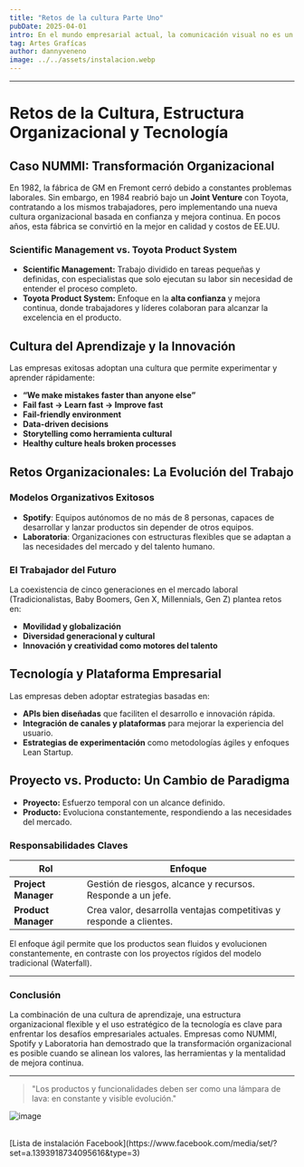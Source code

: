 ```yaml
---
title: "Retos de la cultura Parte Uno"
pubDate: 2025-04-01
intro: En el mundo empresarial actual, la comunicación visual no es un lujo, sino una necesidad estratégica. Las empresas, sin importar su tamaño o sector, dependen de una identidad visual sólida para conectar con su audiencia,
tag: Artes Grafícas
author: dannyveneno
image: ../../assets/instalacion.webp
---
```



---

# Retos de la Cultura, Estructura Organizacional y Tecnología

## Caso NUMMI: Transformación Organizacional

En 1982, la fábrica de GM en Fremont cerró debido a constantes problemas laborales. Sin embargo, en 1984 reabrió bajo un **Joint Venture** con Toyota, contratando a los mismos trabajadores, pero implementando una nueva cultura organizacional basada en confianza y mejora continua. En pocos años, esta fábrica se convirtió en la mejor en calidad y costos de EE.UU.

### Scientific Management vs. Toyota Product System

- **Scientific Management:** Trabajo dividido en tareas pequeñas y definidas, con especialistas que solo ejecutan su labor sin necesidad de entender el proceso completo.
- **Toyota Product System:** Enfoque en la **alta confianza** y mejora continua, donde trabajadores y líderes colaboran para alcanzar la excelencia en el producto.

## Cultura del Aprendizaje y la Innovación

Las empresas exitosas adoptan una cultura que permite experimentar y aprender rápidamente:

- **“We make mistakes faster than anyone else”**
- **Fail fast → Learn fast → Improve fast**
- **Fail-friendly environment**
- **Data-driven decisions**
- **Storytelling como herramienta cultural**
- **Healthy culture heals broken processes**

## Retos Organizacionales: La Evolución del Trabajo

### Modelos Organizativos Exitosos

- **Spotify**: Equipos autónomos de no más de 8 personas, capaces de desarrollar y lanzar productos sin depender de otros equipos.
- **Laboratoria**: Organizaciones con estructuras flexibles que se adaptan a las necesidades del mercado y del talento humano.

### El Trabajador del Futuro

La coexistencia de cinco generaciones en el mercado laboral (Tradicionalistas, Baby Boomers, Gen X, Millennials, Gen Z) plantea retos en:

- **Movilidad y globalización**
- **Diversidad generacional y cultural**
- **Innovación y creatividad como motores del talento**

## Tecnología y Plataforma Empresarial

Las empresas deben adoptar estrategias basadas en:

- **APIs bien diseñadas** que faciliten el desarrollo e innovación rápida.
- **Integración de canales y plataformas** para mejorar la experiencia del usuario.
- **Estrategias de experimentación** como metodologías ágiles y enfoques Lean Startup.

## Proyecto vs. Producto: Un Cambio de Paradigma

- **Proyecto:** Esfuerzo temporal con un alcance definido.
- **Producto:** Evoluciona constantemente, respondiendo a las necesidades del mercado.

### Responsabilidades Claves

| Rol                 | Enfoque                                                             |
| ------------------- | ------------------------------------------------------------------- |
| **Project Manager** | Gestión de riesgos, alcance y recursos. Responde a un jefe.         |
| **Product Manager** | Crea valor, desarrolla ventajas competitivas y responde a clientes. |

El enfoque ágil permite que los productos sean fluidos y evolucionen constantemente, en contraste con los proyectos rígidos del modelo tradicional (Waterfall).

---

### Conclusión

La combinación de una cultura de aprendizaje, una estructura organizacional flexible y el uso estratégico de la tecnología es clave para enfrentar los desafíos empresariales actuales. Empresas como NUMMI, Spotify y Laboratoria han demostrado que la transformación organizacional es posible cuando se alinean los valores, las herramientas y la mentalidad de mejora continua.

---

> "Los productos y funcionalidades deben ser como una lámpara de lava: en constante y visible evolución."

![image](https://res.cloudinary.com/dj0dedvu0/image/upload/v1742866694/Classic_oil_painting_style_visible_brushstrokes_rich_textures._A_dynamic_scene_showing_the_installation_of_a_large_vinyl_print_featuring_a_giant_octopus_engulfing_a_city._Charming_and_cute_style_focusing_on_row6mj.jpg)

<br />
[Lista de instalación Facebook](https://www.facebook.com/media/set/?set=a.1393918734095616&type=3)
